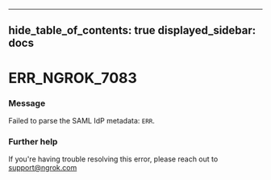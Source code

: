 

---
hide_table_of_contents: true
displayed_sidebar: docs
---


# ERR_NGROK_7083

### Message
Failed to parse the SAML IdP metadata: `ERR`.

<ErrorDetails />



### Further help
If you're having trouble resolving this error, please reach out to [support@ngrok.com](mailto:support@ngrok.com?subject=Help%20with%20ERR_NGROK_7083)


